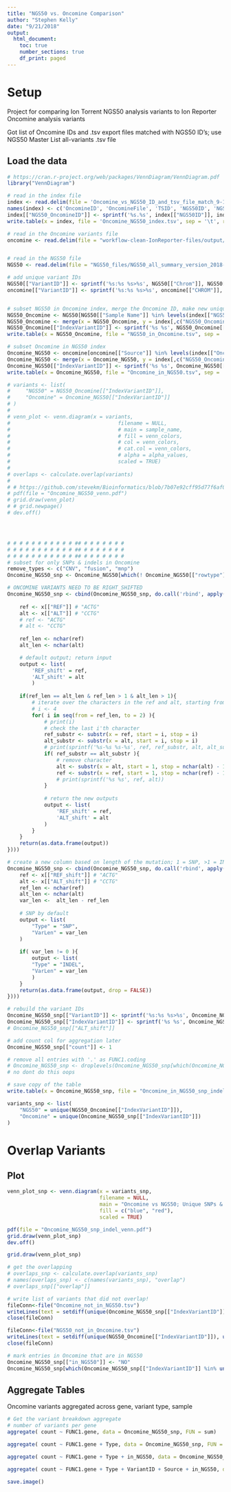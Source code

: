 ```yaml
---
title: "NGS50 vs. Oncomine Comparison"
author: "Stephen Kelly"
date: "9/21/2018"
output:
  html_document:
    toc: true
    number_sections: true
    df_print: paged
---
```


# Setup

Project for comparing Ion Torrent NGS50 analysis variants to Ion Reporter Oncomine analysis variants

Got list of Oncomine IDs and .tsv export files matched with NGS50 ID's; use NGS50 Master List all-variants .tsv file

## Load the data
```r
# https://cran.r-project.org/web/packages/VennDiagram/VennDiagram.pdf
library("VennDiagram")

# read in the index file
index <- read.delim(file = 'Oncomine_vs_NGS50_ID_and_tsv_file_match_9-19-2018.csv', sep = ',', check.names = FALSE)
names(index) <- c('OncomineID', 'OncomineFile', 'TSID', 'NGS50ID', 'NGS50File')
index[["NGS50_OncomineID"]] <- sprintf('%s.%s', index[["NGS50ID"]], index[["OncomineFile"]])
write.table(x = index, file = 'Oncomine_NGS50_index.tsv', sep = '\t', row.names = FALSE, col.names = TRUE, na = '.')

# read in the Oncomine variants file
oncomine <- read.delim(file = "workflow-clean-IonReporter-files/output/Oncomine_all_filtered_annotations.tsv", header = TRUE, sep = '\t', check.names = FALSE)


# read in the NGS50 file
NGS50 <- read.delim(file = "NGS50_files/NGS50_all_summary_version_2018-09-19_14-19-52.tsv", header = TRUE, sep = '\t', check.names = FALSE)

# add unique variant IDs
NGS50[["VariantID"]] <- sprintf('%s:%s %s>%s', NGS50[["Chrom"]], NGS50[["Position"]], NGS50[["Ref"]], NGS50[["Variant"]])
oncomine[["VariantID"]] <- sprintf('%s:%s %s>%s', oncomine[["CHROM"]], oncomine[["POS"]], oncomine[["REF"]], oncomine[["ALT"]])


# subset NGS50 in Oncomine index, merge the Oncomine ID, make new unique variant IDs
NGS50_Oncomine <- NGS50[NGS50[["Sample Name"]] %in% levels(index[["NGS50ID"]]), ] # c("VariantID", "Sample Name")
NGS50_Oncomine <- merge(x = NGS50_Oncomine, y = index[,c("NGS50_OncomineID", "NGS50ID")], by.x = "Sample Name", by.y = "NGS50ID" )
NGS50_Oncomine[["IndexVariantID"]] <- sprintf('%s %s', NGS50_Oncomine[["VariantID"]], NGS50_Oncomine[["NGS50_OncomineID"]])
write.table(x = NGS50_Oncomine, file = "NGS50_in_Oncomine.tsv", sep = '\t', row.names = FALSE, col.names = TRUE)

# subset Oncomine in NGS50 index
Oncomine_NGS50 <- oncomine[oncomine[["Source"]] %in% levels(index[["OncomineFile"]]), ] # c("VariantID", "Source")
Oncomine_NGS50 <- merge(x = Oncomine_NGS50, y = index[,c("NGS50_OncomineID", "OncomineFile")], by.x = 'Source', by.y = 'OncomineFile')
Oncomine_NGS50[["IndexVariantID"]] <- sprintf('%s %s', Oncomine_NGS50[["VariantID"]], Oncomine_NGS50[["NGS50_OncomineID"]])
write.table(x = Oncomine_NGS50, file = "Oncomine_in_NGS50.tsv", sep = '\t', row.names = FALSE, col.names = TRUE)

# variants <- list(
#     "NGS50" = NGS50_Oncomine[["IndexVariantID"]],
#     "Oncomine" = Oncomine_NGS50[["IndexVariantID"]]
# )
# 
# venn_plot <- venn.diagram(x = variants, 
#                                   filename = NULL, 
#                                   # main = sample_name, 
#                                   # fill = venn_colors, 
#                                   # col = venn_colors, 
#                                   # cat.col = venn_colors, 
#                                   # alpha = alpha_values, 
#                                   scaled = TRUE)
# 
# overlaps <- calculate.overlap(variants)
# 
# # https://github.com/stevekm/Bioinformatics/blob/7b07e92cff95d77f6af09e1618a551f802fec0ff/misc_workflow/variant_filtering_venn.Rmd#L158
# pdf(file = "Oncomine_NGS50_venn.pdf")
# grid.draw(venn_plot)
# # grid.newpage()
# dev.off()




# # # # # # # # # # # ## # # # # # # # 
# # # # # # # # # # # ## # # # # # # # 
# # # # # # # # # # # ## # # # # # # # 
# subset for only SNPs & indels in Oncomine
remove_types <- c("CNV", "fusion", "mnp")
Oncomine_NGS50_snp <- Oncomine_NGS50[which(! Oncomine_NGS50[["rowtype"]] %in% remove_types), ]

# ONCOMINE VARIANTS NEED TO BE RIGHT_SHIFTED
Oncomine_NGS50_snp <- cbind(Oncomine_NGS50_snp, do.call('rbind', apply(X = Oncomine_NGS50_snp, MARGIN = 1, FUN = function(x){
    
    ref <- x[["REF"]] # "ACTG"
    alt <- x[["ALT"]] # "CCTG"
    # ref <- "ACTG"
    # alt <- "CCTG"
    
    ref_len <- nchar(ref)
    alt_len <- nchar(alt)

    # default output; return input
    output <- list(
        'REF_shift' = ref, 
        'ALT_shift' = alt
        )
    
    if(ref_len == alt_len & ref_len > 1 & alt_len > 1){
        # iterate over the characters in the ref and alt, starting from right side
        # i <- 4
        for( i in seq(from = ref_len, to = 2) ){
            # print(i)
            # check the last i'th character
            ref_substr <- substr(x = ref, start = i, stop = i)
            alt_substr <- substr(x = alt, start = i, stop = i)
            # print(sprintf('%s-%s %s-%s', ref, ref_substr, alt, alt_substr))
            if( ref_substr == alt_substr ){
                # remove character
                alt <- substr(x = alt, start = 1, stop = nchar(alt) - 1)
                ref <- substr(x = ref, start = 1, stop = nchar(ref) - 1)
                # print(sprintf('%s %s', ref, alt))
            }
            
            # return the new outputs
            output <- list(
                'REF_shift' = ref,
                'ALT_shift' = alt
            )
        }
    }
    return(as.data.frame(output))
})))

# create a new column based on length of the mutation; 1 = SNP, >1 = INDEL
Oncomine_NGS50_snp <- cbind(Oncomine_NGS50_snp, do.call('rbind', apply(X = Oncomine_NGS50_snp, MARGIN = 1, FUN = function(x){
    ref <- x[["REF_shift"]] # "ACTG"
    alt <- x[["ALT_shift"]] # "CCTG"
    ref_len <- nchar(ref)
    alt_len <- nchar(alt)
    var_len <-  alt_len - ref_len
    
    # SNP by default
    output <- list(
        "Type" = "SNP", 
        "VarLen" = var_len
    )
    
    if( var_len != 0 ){
        output <- list(
        "Type" = "INDEL",
        "VarLen" = var_len
        )
    }
    return(as.data.frame(output, drop = FALSE))
}))) 

# rebuild the variant IDs
Oncomine_NGS50_snp[["VariantID"]] <- sprintf('%s:%s %s>%s', Oncomine_NGS50_snp[["CHROM"]], Oncomine_NGS50_snp[["POS"]], Oncomine_NGS50_snp[["REF_shift"]], Oncomine_NGS50_snp[["ALT_shift"]])
Oncomine_NGS50_snp[["IndexVariantID"]] <- sprintf('%s %s', Oncomine_NGS50_snp[["VariantID"]], Oncomine_NGS50_snp[["NGS50_OncomineID"]])
# Oncomine_NGS50_snp[["ALT_shift"]]

# add count col for aggregation later
Oncomine_NGS50_snp[["count"]] <- 1

# remove all entries with '.' as FUNC1.coding
# Oncomine_NGS50_snp <- droplevels(Oncomine_NGS50_snp[which(Oncomine_NGS50_snp[["FUNC1.coding"]] != '.'), ]) # [["FUNC1.coding"]]
# no dont do this oops

# save copy of the table
write.table(x = Oncomine_NGS50_snp, file = "Oncomine_in_NGS50_snp_indel_shifted.tsv", sep = '\t', row.names = FALSE, col.names = TRUE)

variants_snp <- list(
    "NGS50" = unique(NGS50_Oncomine[["IndexVariantID"]]),
    "Oncomine" = unique(Oncomine_NGS50_snp[["IndexVariantID"]])
)
```

# Overlap Variants

## Plot
```r

venn_plot_snp <- venn.diagram(x = variants_snp, 
                              filename = NULL, 
                              main = "Oncomine vs NGS50; Unique SNPs & Indels overlap",
                              fill = c("blue", "red"),
                              scaled = TRUE)

pdf(file = "Oncomine_NGS50_snp_indel_venn.pdf")
grid.draw(venn_plot_snp)
dev.off()

grid.draw(venn_plot_snp)

# get the overlapping 
# overlaps_snp <- calculate.overlap(variants_snp)
# names(overlaps_snp) <- c(names(variants_snp), "overlap")
# overlaps_snp[["overlap"]]

# write list of variants that did not overlap!
fileConn<-file("Oncomine_not_in_NGS50.tsv")
writeLines(text = setdiff(unique(Oncomine_NGS50_snp[["IndexVariantID"]]), unique(NGS50_Oncomine[["IndexVariantID"]])), con = fileConn)
close(fileConn)

fileConn<-file("NGS50_not_in_Oncomine.tsv")
writeLines(text = setdiff(unique(NGS50_Oncomine[["IndexVariantID"]]), unique(Oncomine_NGS50_snp[["IndexVariantID"]])), con = fileConn)
close(fileConn)

# mark entries in Oncomine that are in NGS50
Oncomine_NGS50_snp[["in_NGS50"]] <- "NO"
Oncomine_NGS50_snp[which(Oncomine_NGS50_snp[["IndexVariantID"]] %in% unique(NGS50_Oncomine[["IndexVariantID"]])), ][["in_NGS50"]] <- "YES"
```

## Aggregate Tables

Oncomine variants aggregated across gene, variant type, sample

```r
# Get the variant breakdown aggregate
# number of variants per gene
aggregate( count ~ FUNC1.gene, data = Oncomine_NGS50_snp, FUN = sum)

aggregate( count ~ FUNC1.gene + Type, data = Oncomine_NGS50_snp, FUN = sum)

aggregate( count ~ FUNC1.gene + Type + in_NGS50, data = Oncomine_NGS50_snp, FUN = sum)
```

```r
aggregate( count ~ FUNC1.gene + Type + VariantID + Source + in_NGS50, data = Oncomine_NGS50_snp, FUN = sum)

save.image()
```

